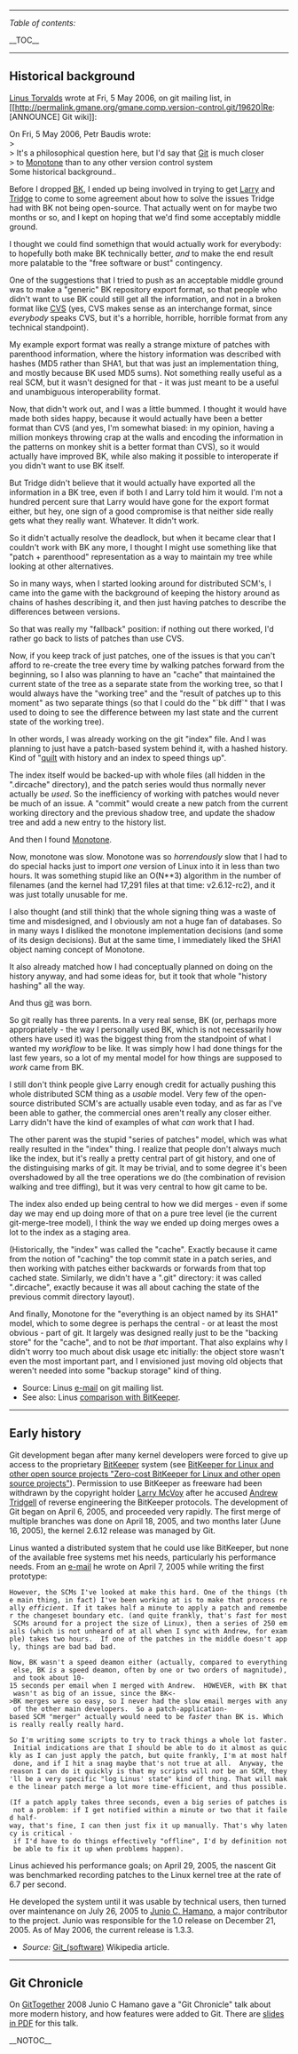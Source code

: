 ----
''Table of contents:''

__TOC__
----
== Historical background ==

[[Linus Torvalds]] wrote at Fri, 5 May 2006, on git mailing list, in [[http://permalink.gmane.org/gmane.comp.version-control.git/19620|Re: [ANNOUNCE] Git wiki]]:

On Fri, 5 May 2006, Petr Baudis wrote:<BR>
> <BR>
> It's a philosophical question here, but I'd say that [[Git]] is much closer<BR>
> to [[Monotone]] than to any other version control system<BR>

Some historical background..

Before I dropped [[BitKeeper|BK]], I ended up being involved in trying to get [[Larry McVoy|Larry]] and 
[[Andrew Tridgell|Tridge]] to come to some agreement about how to solve the issues Tridge had 
with BK not being open-source. That actually went on for maybe two months 
or so, and I kept on hoping that we'd find some acceptably middle ground. 

I thought we could find somethign that would actually work for everybody: 
to hopefully both make BK technically better, ''and'' to make the end result 
more palatable to the "free software or bust" contingency.

One of the suggestions that I tried to push as an acceptable middle ground 
was to make a "generic" BK repository export format, so that people who 
didn't want to use BK could still get all the information, and not in a 
broken format like [[CVS]] (yes, CVS makes sense as an interchange format, 
since ''everybody'' speaks CVS, but it's a horrible, horrible, horrible 
format from any technical standpoint).

My example export format was really a strange mixture of patches with 
parenthood information, where the history information was described with 
hashes (MD5 rather than SHA1, but that was just an implementation thing, 
and mostly because BK used MD5 sums). Not something really useful as a 
real SCM, but it wasn't designed for that - it was just meant to be a 
useful and unambiguous interoperability format.

Now, that didn't work out, and I was a little bummed. I thought it would 
have made both sides happy, because it would actually have been a better 
format than CVS (and yes, I'm somewhat biased: in my opinion, having a 
million monkeys throwing crap at the walls and encoding the information in 
the patterns on monkey shit is a better format than CVS), so it would 
actually have improved BK, while also making it possible to interoperate 
if you didn't want to use BK itself.

But Tridge didn't believe that it would actually have exported all the 
information in a BK tree, even if both I and Larry told him it would. I'm 
not a hundred percent sure that Larry would have gone for the export 
format either, but hey, one sign of a good compromise is that neither side 
really gets what they really want. Whatever. It didn't work.

So it didn't actually resolve the deadlock, but when it became clear that 
I couldn't work with BK any more, I thought I might use something like 
that "patch + parenthood" representation as a way to maintain my tree 
while looking at other alternatives.

So in many ways, when I started looking around for distributed SCM's, I 
came into the game with the background of keeping the history around as 
chains of hashes describing it, and then just having patches to describe 
the differences between versions.

So that was really my "fallback" position: if nothing out there worked, 
I'd rather go back to lists of patches than use CVS. 

Now, if you keep track of just patches, one of the issues is that you 
can't afford to re-create the tree every time by walking patches forward 
from the beginning, so I also was planning to have an "cache" that 
maintained the current state of the tree as a separate state from the 
working tree, so that I would always have the "working tree" and the 
"result of patches up to this moment" as two separate things (so that I 
could do the "`bk diff`" that I was used to doing to see the difference 
between my last state and the current state of the working tree).

In other words, I was already working on the git "index" file. And I was 
planning to just have a patch-based system behind it, with a hashed 
history. Kind of "[[quilt]] with history and an index to speed things up".

The index itself would be backed-up with whole files (all hidden in the 
".dircache" directory), and the patch series would thus normally never 
actually be ''used''. So the inefficiency of working with patches would 
never be much of an issue. A "commit" would create a new patch from the 
current working directory and the previous shadow tree, and update the 
shadow tree and add a new entry to the history list.

And then I found [[Monotone]].

Now, monotone was slow. Monotone was so ''horrendously'' slow that I had to 
do special hacks just to import ''one'' version of Linux into it in less 
than two hours. It was something stupid like an O(N**3) algorithm in the 
number of filenames (and the kernel had 17,291 files at that time: 
v2.6.12-rc2), and it was just totally unusable for me.

I also thought (and still think) that the whole signing thing was a waste 
of time and misdesigned, and I obviously am not a huge fan of databases. 
So in many ways I disliked the monotone implementation decisions (and some 
of its design decisions). But at the same time, I immediately liked the 
SHA1 object naming concept of Monotone.

It also already matched how I had conceptually planned on doing on the 
history anyway, and had some ideas for, but it took that whole "history 
hashing" all the way.

And thus [[git]] was born. 

So git really has three parents. In a very real sense, BK (or, perhaps 
more appropriately - the way I personally used BK, which is not 
necessarily how others have used it) was the biggest thing from the 
standpoint of what I wanted my ''workflow'' to be like. It was simply how I 
had done things for the last few years, so a lot of my mental model for 
how things are supposed to ''work'' came from BK. 

I still don't think people give Larry enough credit for actually pushing 
this whole distributed SCM thing as a ''usable'' model. Very few of the 
open-source distributed SCM's are actually usable even today, and as far 
as I've been able to gather, the commercial ones aren't really any closer 
either. Larry didn't have the kind of examples of what ''can'' work that I 
had.

The other parent was the stupid "series of patches" model, which was what 
really resulted in the "index" thing. I realize that people don't always 
much like the index, but it's really a pretty central part of git history, 
and one of the distinguising marks of git. It may be trivial, and to some 
degree it's been overshadowed by all the tree operations we do (the 
combination of revision walking and tree diffing), but it was very central 
to how git came to be.

The index also ended up being central to how we did merges - even if some 
day we may end up doing more of that on a pure tree level (ie the current 
git-merge-tree model), I think the way we ended up doing merges owes a lot 
to the index as a staging area.

(Historically, the "index" was called the "cache". Exactly because it came 
from the notion of "caching" the top commit state in a patch series, and 
then working with patches either backwards or forwards from that top 
cached state. Similarly, we didn't have a ".git" directory: it was 
called ".dircache", exactly because it was all about caching the state 
of the previous commit directory layout).

And finally, Monotone for the "everything is an object named by its SHA1" 
model, which to some degree is perhaps the central - or at least the most 
obvious - part of git. It largely was designed really just to be the 
"backing store" for the "cache", and to not be ''that'' important. That also 
explains why I didn't worry too much about disk usage etc initially: the 
object store wasn't even the most important part, and I envisioned just 
moving old objects that weren't needed into some "backup storage" kind of 
thing.

* Source: Linus [http://permalink.gmane.org/gmane.comp.version-control.git/19620 e-mail] on git mailing list.
* See also: Linus [http://article.gmane.org/gmane.comp.version-control.bazaar-ng.general/18353 comparison with BitKeeper].

-----
== Early history ==

Git development began after many kernel developers were forced to give up access to the proprietary [[BitKeeper]] system (see [[WikiPedia:BitKeeper#Zero-cost|BitKeeper for Linux and other open source projects "Zero-cost BitKeeper for Linux and other open source projects"]]).  Permission to use BitKeeper as freeware had been withdrawn by the copyright holder [[Larry McVoy]] after he accused [[Andrew Tridgell]] of reverse engineering the BitKeeper protocols.
The development of Git began on April 6, 2005, and proceeded very rapidly.  The first merge of multiple branches was done on April 18, 2005, and two months later (June 16, 2005), the kernel 2.6.12 release was managed by Git.

Linus wanted a distributed system that he could use like BitKeeper, but none of the available free systems met his needs, particularly his performance needs.  From an [http://marc.theaimsgroup.com/?l=linux-kernel&m=111288700902396 e-mail] he wrote on April 7, 2005 while writing the first prototype:

 However, the SCMs I've looked at make this hard. One of the things (the main thing, in fact) I've been working at is to make that process really ''efficient''. If it takes half a minute to apply a patch and remember the changeset boundary etc. (and quite frankly, that's ''fast'' for most SCMs around for a project the size of Linux), then a series of 250 emails (which is not unheard of at all when I sync with Andrew, for example) takes two hours.  If one of the patches in the middle doesn't apply, things are bad bad bad.

 Now, BK wasn't a speed deamon either (actually, compared to everything else, BK ''is'' a speed deamon, often by one or two orders of magnitude), and took about 10-15 seconds per email when I merged with Andrew.  HOWEVER, with BK that wasn't as big of an issue, since the BK<->BK merges were so easy, so I never had the slow email merges with any of the other main developers.  So a patch-application-based SCM "merger" actually would need to be ''faster'' than BK is. Which is really really really hard.

 So I'm writing some scripts to try to track things a whole lot faster. Initial indications are that I should be able to do it almost as quickly as I can just apply the patch, but quite frankly, I'm at most half done, and if I hit a snag maybe that's not true at all.  Anyway, the reason I can do it quickly is that my scripts will ''not'' be an SCM, they'll be a very specific "log Linus' state" kind of thing. That will make the linear patch merge a lot more time-efficient, and thus possible.

 (If a patch apply takes three seconds, even a big series of patches is not a problem: if I get notified within a minute or two that it failed half-way, that's fine, I can then just fix it up manually. That's why latency is critical - if I'd have to do things effectively "offline", I'd by definition not be able to fix it up when problems happen).

Linus achieved his performance goals; on April 29, 2005, the nascent Git was benchmarked recording patches to the Linux kernel tree at the rate of 6.7 per second.

He developed the system until it was usable by technical users, then turned over
maintenance on July 26, 2005 to [[Junio C. Hamano]], a major contributor to the project.
Junio was responsible for the 1.0 release on December 21, 2005.
As of May 2006, the current release is 1.3.3.

* ''Source:'' [[WikiPedia:Git_(software)|Git_(software)]] Wikipedia article. 

-----

== Git Chronicle ==

On [[GitTogether]] 2008 Junio C Hamano gave a "Git Chronicle" talk about more modern history, and how features were added to Git.  There are [http://www.kernel.org/~junio/200810-Chron.pdf slides in PDF] for this talk.

__NOTOC__